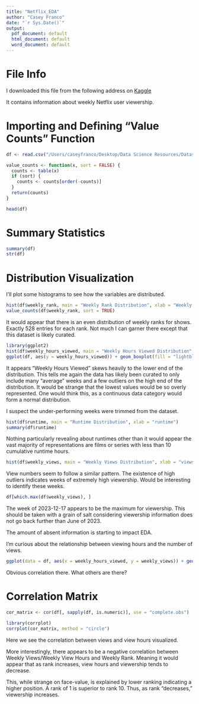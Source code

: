 ```yaml
---
title: "Netflix_EDA"
author: "Casey Franco"
date: "`r Sys.Date()`"
output:
  pdf_document: default
  html_document: default
  word_document: default
---
```


# File Info
I downloaded this file from the following address on [Kaggle](https://www.kaggle.com/datasets/risakashiwabara/netfllix-weekly-views-data)

It contains information about weekly Netflix user viewership.

# Importing and Defining "Value Counts" Function
```r

df <- read.csv("/Users/caseyfranco/Desktop/Data Science Resources/Datasets for Visualization/Netflix Viewership/all-weeks-global.csv")

value_counts <- function(x, sort = FALSE) {
  counts <- table(x)
  if (sort) {
    counts <- counts[order(-counts)]
  }
  return(counts)
}

head(df)
```
# Summary Statistics
```r
summary(df)
str(df)
```

# Distribution Visualization
I'll plot some histograms to see how the variables are distributed.
```r
hist(df$weekly_rank, main = "Weekly Rank Distribution", xlab = "Weekly Rank")
value_counts(df$weekly_rank, sort = TRUE)
```
It would appear that there is an even distribution of weekly ranks for shows. Exactly 528 entries for each rank. Not much I can garner there except that this dataset is likely curated.

```r
library(ggplot2)
hist(df$weekly_hours_viewed, main = "Weekly Hours Viewed Distribution", xlab = "Weekly Hours Viewed")
ggplot(df, aes(y = weekly_hours_viewed)) + geom_boxplot(fill = "lightblue") + labs(title = "Weekly Hours Viewed Box Plot", y = "Hours")
```

It appears "Weekly Hours Viewed" skews heavily to the lower end of the distribution. This tells me again the data has likely been curated to only include many "average" weeks and a few outliers on the high end of the distribution. It would be strange that the lowest values would be so overly represented. One would think this, as a continuous data category would form a normal distribution. 

I suspect the under-performing weeks were trimmed from the dataset.

```r
hist(df$runtime, main = "Runtime Distribution", xlab = "runtime")
summary(df$runtime)
```
Nothing particularly revealing about runtimes other than it would appear the vast majority of representations are films or series with less than 10 cumulative runtime hours.
```r
hist(df$weekly_views, main = "Weekly Views Distribution", xlab = "views")
```

View numbers seem to follow a similar pattern. The existence of high outliers indicates weeks of extremely high viewership. Would be interesting to identify these weeks.
```r
df[which.max(df$weekly_views), ]
```
The week of 2023-12-17 appears to be the maximum for viewership. This should be taken with a grain of salt considering viewership information does not go back further than June of 2023.

The amount of absent information is starting to impact EDA.

I'm curious about the relationship between viewing hours and the number of views.

```r
ggplot(data = df, aes(x = weekly_hours_viewed, y = weekly_views)) + geom_point() + labs(title = "Views vs View Hours", x = "Hours", y = "Views")
```

Obvious correlation there. What others are there?

# Correlation Matrix

```r
cor_matrix <- cor(df[, sapply(df, is.numeric)], use = "complete.obs")

library(corrplot)
corrplot(cor_matrix, method = "circle")
```

Here we see the correlation between views and view hours visualized.

More interestingly, there appears to be a negative correlation between Weekly Views/Weekly View Hours and Weekly Rank. Meaning it would appear that as rank increases, view hours and viewership tends to decrease.

This, while strange on face-value, is explained by lower ranking indicating a higher position. A rank of 1 is superior to rank 10. Thus, as rank "decreases," viewership increases.


